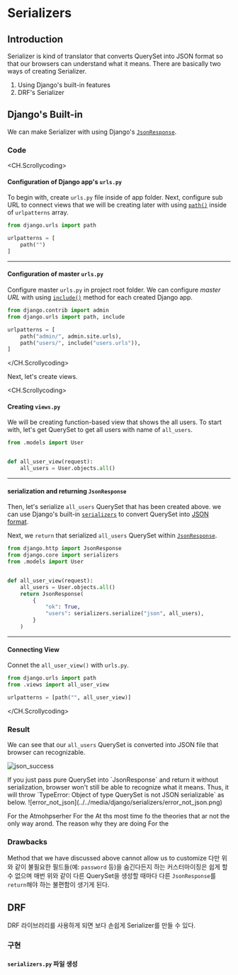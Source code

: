 
# Serializers

## Introduction

Serializer is kind of translator that converts QuerySet into JSON format so that our browsers can understand what it means.
There are basically two ways of creating Serializer.

1. Using Django's built-in features
2. DRF's Serializer

## Django's Built-in

We can make Serializer with using Django's [`JsonResponse`](https://docs.djangoproject.com/en/4.1/ref/request-response/#jsonresponse-objects).

### Code

<CH.Scrollycoding>

#### Configuration of Django app's `urls.py`

To begin with, create `urls.py` file inside of app folder.
Next, configure sub URL to connect views that we will be creating later with using [`path()`](https://docs.djangoproject.com/en/4.1/ref/urls/#path) inside of `urlpatterns` array.

```py users/urls.py
from django.urls import path

urlpatterns = [
    path("")
]
```

---

#### Configuration of master `urls.py`

Configure master `urls.py` in project root folder.
We can configure _master URL_ with using [`include()`](https://docs.djangoproject.com/en/4.1/ref/urls/#include) method for each created Django app.

```py project/urls.py focus=2,6
from django.contrib import admin
from django.urls import path, include

urlpatterns = [
    path("admin/", admin.site.urls),
    path("users/", include("users.urls")),
]
```

</CH.Scrollycoding>

Next, let's create views.

<CH.Scrollycoding>

#### Creating `views.py`

We will be creating function-based view that shows the all users.
To start with, let's get QuerySet to get all users with name of `all_users`.

```py users/views.py
from .models import User


def all_user_view(request):
    all_users = User.objects.all()
```

---

#### serialization and returning `JsonResponse`

Then, let's serialize `all_users` QuerySet that has been created above.
we can use Django's built-in [`serializers`](https://docs.djangoproject.com/en/4.1/topics/serialization/#serializing-data) to convert QuerySet into [JSON format](https://docs.djangoproject.com/en/4.1/topics/serialization/#serialization-formats).

Next, we `return` that serialized `all_users` QuerySet within [`JsonResponse`](https://docs.djangoproject.com/en/4.1/ref/request-response/#jsonresponse-objects).

```py users/views.py focus=1:2,7:12
from django.http import JsonResponse
from django.core import serializers
from .models import User


def all_user_view(request):
    all_users = User.objects.all()
    return JsonResponse(
        {
            "ok": True,
            "users": serializers.serialize("json", all_users),
        }
    )
```

---

#### Connecting View

Connet the `all_user_view()` with `urls.py`.

```py users/urls.py
from django.urls import path
from .views import all_user_view

urlpatterns = [path("", all_user_view)]
```

</CH.Scrollycoding>

### Result

We can see that our `all_users` QuerySet is converted into JSON file that browser can recognizable.

![json_success](../../media/django/serializers/json_success.png)

<Callout type="warning" emoji="⚠️">
  If you just pass pure QuerySet into `JsonResponse` and return it without
  serialization, browser won't still be able to recognize what it means. Thus,
  it will throw `TypeError: Object of type QuerySet is not JSON serializable` as
  below. ![error_not_json](../../media/django/serializers/error_not_json.png)
</Callout>

For the Atmohpserher For the
At ths most time fo the theories that ar not the only way arond.
The reason why they are doing For the

### Drawbacks

Method that we have discussed above cannot allow us to customize
다만 위와 같이 불필요한 필드들(예: `password` 등)을 숨긴다든지 하는 커스터마이징은 쉽게 할 수 없으며
매번 위와 같이 다른 QuerySet을 생성할 때마다 다른 `JsonResponse`를 `return`해야 하는 불편함이 생기게 된다.

## DRF

DRF 라이브러리를 사용하게 되면 보다 손쉽게 Serializer를 만들 수 있다.

### 구현

#### `serializers.py` 파일 생성
